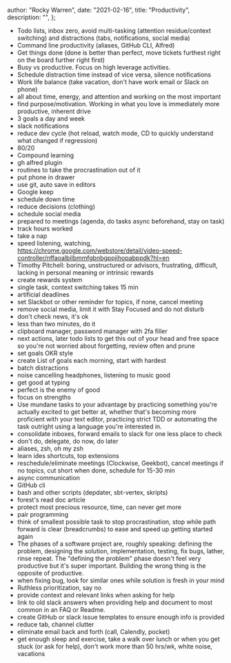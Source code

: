 
  author: "Rocky Warren",
  date: "2021-02-16",
  title: "Productivity",
  description: "",
};


- Todo lists, inbox zero, avoid multi-tasking (attention residue/context switching) and distractions (tabs, notifications, social media)
- Command line productivity (aliases, GitHub CLI, Alfred)
- Get things done (done is better than perfect, move tickets furthest right on the board further right first)
- Busy vs productive. Focus on high leverage activities.
- Schedule distraction time instead of vice versa, silence notifications
- Work life balance (take vacation, don't have work email or Slack on phone)
- all about time, energy, and attention and working on the most important
- find purpose/motivation. Working in what you love is immediately more productive, inherent drive
- 3 goals a day and week
- slack notifications
- reduce dev cycle (hot reload, watch mode, CD to quickly understand what changed if regression)
- 80/20
- Compound learning
- gh alfred plugin
- routines to take the procrastination out of it
- put phone in drawer
- use git, auto save in editors
- Google keep
- schedule down time
- reduce decisions (clothing)
- schedule social media
- prepared to meetings (agenda, do tasks async beforehand, stay on task)
- track hours worked
- take a nap
- speed listening, watching, https://chrome.google.com/webstore/detail/video-speed-controller/nffaoalbilbmmfgbnbgppjihopabppdk?hl=en
- Timothy Pitchell: boring, unstructured or advisors, frustrating, difficult, lacking in personal meaning or intrinsic rewards
- create rewards system
- single task, context switching takes 15 min
- artificial deadlines
- set Slackbot or other reminder for topics, if none, cancel meeting
- remove social media, limit it with Stay Focused and do not disturb
- don't check news, it's ok
- less than two minutes, do it
- clipboard manager, password manager with 2fa filler
- next actions, later todo lists to get this out of your head and free space so you're not worried about forgetting, review often and prune
- set goals OKR style
- create List of goals each morning, start with hardest
- batch distractions
- noise cancelling headphones, listening to music good
- get good at typing
- perfect is the enemy of good
- focus on strengths
- Use mundane tasks to your advantage by practicing something you're actually excited to get better at, whether that's becoming more proficient with your text editor, practicing strict TDD or automating the task outright using a language you're interested in.
- consolidate inboxes, forward emails to slack for one less place to check
- don't do, delegate, do now, do later
- aliases, zsh, oh my zsh
- learn ides shortcuts, top extensions
- reschedule/eliminate meetings (Clockwise, Geekbot), cancel meetings if no topics, cut short when done, schedule for 15-30 min
- async communication
- GitHub cli
- bash and other scripts (depdater, sbt-vertex, skripts)
- forest's read doc article
- protect most precious resource, time, can never get more
- pair programming
- think of smallest possible task to stop procrastination, stop while path forward is clear (breadcrumbs) to ease and speed up getting started again
- The phases of a software project are, roughly speaking: defining the problem, designing the solution, implementation, testing, fix bugs, lather, rinse repeat. The "defining the problem" phase doesn't feel very productive but it's super important. Building the wrong thing is the opposite of productive.
- when fixing bug, look for similar ones while solution is fresh in your mind
- Ruthless prioritization, say no
- provide context and relevant links when asking for help
- link to old slack answers when providing help and document to most common in an FAQ or Readme.
- create GitHub or slack issue templates to ensure enough info is provided
- reduce tab, channel clutter
- eliminate email back and forth (call, Calendly, pocket)
- get enough sleep and exercise, take a walk over lunch or when you get stuck (or ask for help), don't work more than 50 hrs/wk, white noise, vacations
